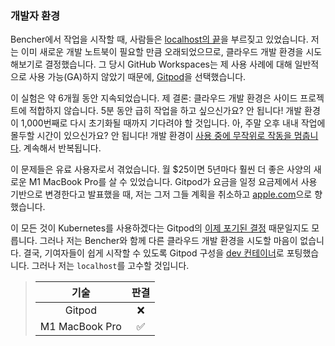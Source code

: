 ### 개발자 환경

Bencher에서 작업을 시작할 때, 사람들은 [localhost의 끝][dx tips]을 부르짖고 있었습니다.
저는 이미 새로운 개발 노트북이 필요할 만큼 오래되었으므로,
클라우드 개발 환경을 시도해보기로 결정했습니다.
그 당시 GitHub Workspaces는 제 사용 사례에 대해 일반적으로 사용 가능(GA)하지 않았기 때문에,
[Gitpod][gitpod]을 선택했습니다.

이 실험은 약 6개월 동안 지속되었습니다.
제 결론: 클라우드 개발 환경은 사이드 프로젝트에 적합하지 않습니다.
5분 동안 급히 작업을 하고 싶으신가요?
안 됩니다! 개발 환경이 1,000번째로 다시 초기화될 때까지 기다려야 할 것입니다.
아, 주말 오후 내내 작업에 몰두할 시간이 있으신가요?
안 됩니다! 개발 환경이 [사용 중에 무작위로 작동을 멈춥니다][github gitpod 9629]. 계속해서 반복됩니다.

이 문제들은 유료 사용자로서 겪었습니다.
월 $25이면 5년마다 훨씬 더 좋은 사양의 새로운 M1 MacBook Pro를 살 수 있었습니다.
Gitpod가 요금을 일정 요금제에서 사용 기반으로 변경한다고 발표했을 때,
저는 그저 그들 계획을 취소하고 [apple.com][apple]으로 향했습니다.

이 모든 것이 Kubernetes를 사용하겠다는 Gitpod의 [이제 포기된 결정][gitpod kubernetes] 때문일지도 모릅니다.
그러나 저는 Bencher와 함께 다른 클라우드 개발 환경을 시도할 마음이 없습니다.
결국, 기여자들이 쉽게 시작할 수 있도록 Gitpod 구성을 [dev 컨테이너][github bencher dev container]로 포팅했습니다.
그러나 저는 `localhost`를 고수할 것입니다.

> |   기술   | 판결 |
> | :------: | :--: |
> |  Gitpod  |  ❌   |
> | M1 MacBook Pro |  ✅  |

[dx tips]: https://dx.tips/the-end-of-localhost
[gitpod]: https://www.gitpod.io/
[github gitpod 9629]: https://github.com/gitpod-io/gitpod/issues/9629#issuecomment-1473986095
[apple]: https://www.apple.com
[gitpod kubernetes]: https://www.gitpod.io/blog/we-are-leaving-kubernetes
[github bencher dev container]: https://github.com/bencherdev/bencher/pkgs/container/bencher-dev-container